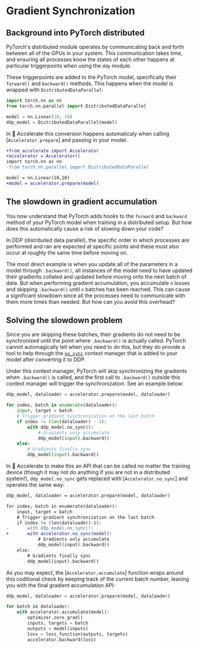 <!--Copyright 2022 The HuggingFace Team. All rights reserved.

Licensed under the Apache License, Version 2.0 (the "License"); you may not use this file except in compliance with
the License. You may obtain a copy of the License at

http://www.apache.org/licenses/LICENSE-2.0

Unless required by applicable law or agreed to in writing, software distributed under the License is distributed on
an "AS IS" BASIS, WITHOUT WARRANTIES OR CONDITIONS OF ANY KIND, either express or implied. See the License for the
specific language governing permissions and limitations under the License.
-->

# Gradient Synchronization

## Background into PyTorch distributed

PyTorch's distributed module operates by communicating back and forth between all of the GPUs in your system.
This communication takes time, and ensuring all processes know the states of each other happens at particular triggerpoints
when using the `ddp` module. 

These triggerpoints are added to the PyTorch model, specifically their `forward()` and `backward()` methods. 
This happens when the model is wrapped with `DistributedDataParallel`:
```python
import torch.nn as nn
from torch.nn.parallel import DistributedDataParallel

model = nn.Linear(10, 10)
ddp_model = DistributedDataParallel(model)
```
In 🤗 Accelerate this conversion happens automaticaly when calling [`Accelerator.prepare`] and passing in your model.

```diff
+from accelerate import Accelerator
+accelerator = Accelerator()
import torch.nn as nn
-from torch.nn.parallel import DistributedDataParallel

model = nn.Linear(10,10)
+model = accelerator.prepare(model)
```

## The slowdown in gradient accumulation

You now understand that PyTorch adds hooks to the `forward` and `backward` method of your PyTorch model when 
training in a distributed setup. But how does this automatically cause a risk of slowing down your code?

In DDP (distributed data parallel), the specific order in which processes are performed and ran are expected
at specific points and these must also occur at roughly the same time before moving on.

The most direct example is when you update all of the parameters in a model through `.backward()`, all instances of the model
need to have updated their gradients collated and updated before moving onto the next batch of data. But when performing 
gradient accumulation, you accumulate `n` losses and skipping `.backward()` until `n` batches has been reached. This 
can cause a significant slowdown since all the processes need to communicate with them more times than needed. But how 
can you avoid this overhead?

## Solving the slowdown problem

Since you are skipping these batches, their gradients do not need to be synchronized until the point where `.backward()` is actually called. 
PyTorch cannot automagically tell when you need to do this, but they do provide a tool to help through the [`no_sync`](https://pytorch.org/docs/stable/generated/torch.nn.parallel.DistributedDataParallel.html#torch.nn.parallel.DistributedDataParallel.no_sync) context manager
that is added to your model after converting it to DDP.

Under this context manager, PyTorch will skip synchronizing the gradients when `.backward()` is called, and the first call to `.backward()` outside this 
context manager will trigger the synchronization. See an example below:
```python
ddp_model, dataloader = accelerator.prepare(model, dataloader)

for index, batch in enumerate(dataloader):
    input, target = batch
    # Trigger gradient synchronization on the last batch
    if index != (len(dataloader) - 1):
        with ddp_model.no_sync():
            # Gradients only accumulate
            ddp_model(input).backward()
    else:
        # Gradients finally sync
        ddp_model(input).backward()
```

In 🤗 Accelerate to make this an API that can be called no matter the training device (though it may not do anything if you are not in a distributed system!),
`ddp_model.no_sync` gets replaced with [`Accelerator.no_sync`] and operates the same way:

```diff
ddp_model, dataloader = accelerator.prepare(model, dataloader)

for index, batch in enumerate(dataloader):
    input, target = batch
    # Trigger gradient synchronization on the last batch
    if index != (len(dataloader)-1):
-       with ddp_model.no_sync():
+       with accelerator.no_sync(model):
            # Gradients only accumulate
            ddp_model(input).backward()
    else:
        # Gradients finally sync
        ddp_model(input).backward()
```

As you may expect, the [`Accelerator.accumulate`] function wraps around this coditional check by keeping track of the current batch number, leaving you with the final
gradient accumulation API:

```python
ddp_model, dataloader = accelerator.prepare(model, dataloader)

for batch in dataloader:
    with accelerator.accumulate(model):
        optimizer.zero_grad()
        inputs, targets = batch
        outputs = model(inputs)
        loss = loss_function(outputs, targets)
        accelerator.backward(loss)
```